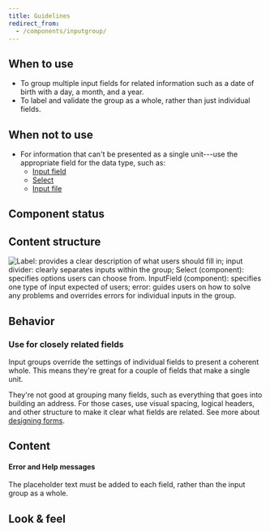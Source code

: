 ```yaml
---
title: Guidelines
redirect_from:
  - /components/inputgroup/
---
```



<ReactExample exampleId="InputGroup-default" />

## When to use

- To group multiple input fields for related information
  such as a date of birth with a day, a month, and a year.
- To label and validate the group as a whole, rather than just individual fields.

## When not to use

- For information that can't be presented as a single unit---use the appropriate field for the data type, such as:
  - [Input field](/components/input/inputfield/)
  - [Select](/components/input/select/)
  - [Input file](/components/input/inputfile/)

## Component status

<ComponentStatus component="InputGroup" />

## Content structure

![Label: provides a clear description of what users should fill in; input divider: clearly separates inputs within the group; Select (component): specifies options users can choose from. InputField (component): specifies one type of input expected of users; error: guides users on how to solve any problems and overrides errors for individual inputs in the group.](fileId:4QJZqvBvRrLu6t9mwObCkA;nodeId:76%3A1011)

## Behavior

### Use for closely related fields

Input groups override the settings of individual fields to present a coherent whole.
This means they're great for a couple of fields that make a single unit.

They're not good at grouping many fields,
such as everything that goes into building an address.
For those cases, use visual spacing, logical headers, and other structure
to make it clear what fields are related.
See more about [designing forms](/design-patterns/designing-forms/).

## Content

<InputLabelsSnippet />

<InputHelpErrorSnippet />

<!-- eslint-disable -->

#### Error and Help messages

<ReactExample exampleId="InputGroup-states" />

<InputPlaceholderSnippet />

The placeholder text must be added to each field, rather than the input group as a whole.

## Look & feel

<InputBackgroundLinkSnippet />
